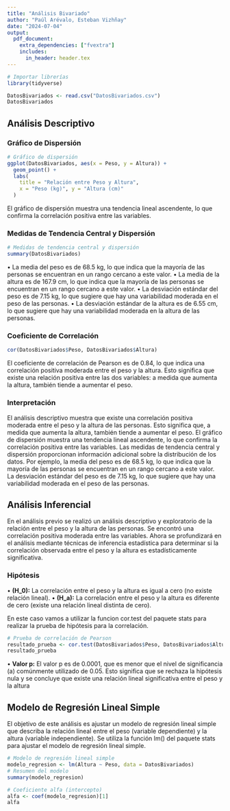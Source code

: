 ```yaml
---
title: "Análisis Bivariado"
author: "Paúl Arévalo, Esteban Vizhñay"
date: "2024-07-04"
output: 
  pdf_document:
    extra_dependencies: ["fvextra"]
    includes:
      in_header: header.tex
---
```


```r
# Importar librerías
library(tidyverse)
```

```r
DatosBivariados <- read.csv("DatosBivariados.csv")
DatosBivariados
```

## Análisis Descriptivo

### Gráfico de Dispersión
```r
# Gráfico de dispersión
ggplot(DatosBivariados, aes(x = Peso, y = Altura)) +
  geom_point() +
  labs(
    title = "Relación entre Peso y Altura",
    x = "Peso (kg)", y = "Altura (cm)"
  )
```

El gráfico de dispersión muestra una tendencia lineal ascendente, lo que confirma la correlación positiva
entre las variables.

### Medidas de Tendencia Central y Dispersión

```r
# Medidas de tendencia central y dispersión
summary(DatosBivariados)
```

• La media del peso es de 68.5 kg, lo que indica que la mayoría de las personas se encuentran en un
rango cercano a este valor.
• La media de la altura es de 167.9 cm, lo que indica que la mayoría de las personas se encuentran en
un rango cercano a este valor.
• La desviación estándar del peso es de 7.15 kg, lo que sugiere que hay una variabilidad moderada en el
peso de las personas.
• La desviación estándar de la altura es de 6.55 cm, lo que sugiere que hay una variabilidad moderada
en la altura de las personas.

### Coeficiente de Correlación
```r
cor(DatosBivariados$Peso, DatosBivariados$Altura)
```

El coeficiente de correlación de Pearson es de 0.84, lo que indica una correlación positiva moderada entre
el peso y la altura. Esto significa que existe una relación positiva entre las dos variables: a medida que
aumenta la altura, también tiende a aumentar el peso.

### Interpretación

El análisis descriptivo muestra que existe una correlación positiva moderada entre el peso y la altura de las
personas. Esto significa que, a medida que aumenta la altura, también tiende a aumentar el peso.
El gráfico de dispersión muestra una tendencia lineal ascendente, lo que confirma la correlación positiva entre
las variables.
Las medidas de tendencia central y dispersión proporcionan información adicional sobre la distribución de
los datos. Por ejemplo, la media del peso es de 68.5 kg, lo que indica que la mayoría de las personas se
encuentran en un rango cercano a este valor. La desviación estándar del peso es de 7.15 kg, lo que sugiere
que hay una variabilidad moderada en el peso de las personas.

## Análisis Inferencial

En el análisis previo se realizó un análisis descriptivo y exploratorio de la relación entre el peso y la altura
de las personas. Se encontró una correlación positiva moderada entre las variables. Ahora se profundizará
en el análisis mediante técnicas de inferencia estadística para determinar si la correlación observada entre el
peso y la altura es estadísticamente significativa.

### Hipótesis

• **\(H_0\):** La correlación entre el peso y la altura es igual a cero (no existe relación lineal).
• **\(H_a\):** La correlación entre el peso y la altura es diferente de cero (existe una relación lineal distinta de
cero).

En este caso vamos a utilizar la funcion cor.test del paquete stats para realizar la prueba de hipótesis para
la correlación.

```r
# Prueba de correlación de Pearson
resultado_prueba <- cor.test(DatosBivariados$Peso, DatosBivariados$Altura)
resultado_prueba
```

• **Valor p:** El valor p es de 0.0001, que es menor que el nivel de significancia (a) comúnmente utilizado
de 0.05. Esto significa que se rechaza la hipótesis nula y se concluye que existe una relación lineal
significativa entre el peso y la altura

## Modelo de Regresión Lineal Simple

El objetivo de este análisis es ajustar un modelo de regresión lineal simple que describa la relación lineal
entre el peso (variable dependiente) y la altura (variable independiente).
Se utiliza la función lm() del paquete stats para ajustar el modelo de regresión lineal simple.

```r
# Modelo de regresión lineal simple
modelo_regresion <- lm(Altura ~ Peso, data = DatosBivariados)
# Resumen del modelo
summary(modelo_regresion)
```

```r
# Coeficiente alfa (intercepto)
alfa <- coef(modelo_regresion)[1]
alfa
```